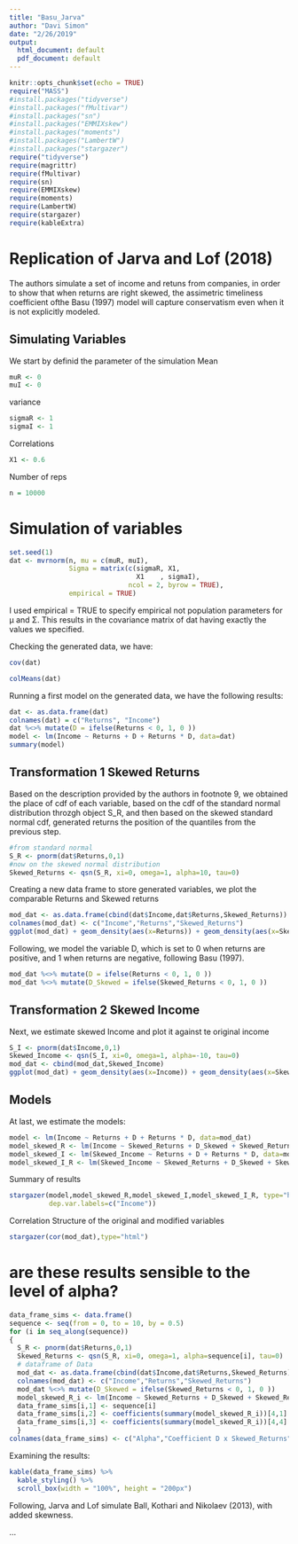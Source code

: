 ```yaml
---
title: "Basu_Jarva"
author: "Davi Simon"
date: "2/26/2019"
output:
  html_document: default
  pdf_document: default
---
```


```r
knitr::opts_chunk$set(echo = TRUE)
require("MASS")
#install.packages("tidyverse")
#install.packages("fMultivar")
#install.packages("sn")
#install.packages("EMMIXskew")
#install.packages("moments")
#install.packages("LambertW")
#install.packages("stargazer")
require("tidyverse")
require(magrittr)
require(fMultivar)
require(sn)
require(EMMIXskew)
require(moments)
require(LambertW)
require(stargazer)
require(kableExtra)
```

# Replication of Jarva and Lof (2018)

The authors simulate a set of income and retuns from companies, in order to show that when returns are right skewed, the assimetric timeliness coefficient ofthe Basu (1997) model will capture conservatism even when it is not explicitly modeled.


## Simulating Variables

We start by definid the parameter of the simulation
Mean
```r
muR <- 0
muI <- 0
```

variance
```r
sigmaR <- 1
sigmaI <- 1
```

Correlations
```r
X1 <- 0.6
```

Number of reps
```r
n = 10000
```

# Simulation of variables
```r
set.seed(1)
dat <- mvrnorm(n, mu = c(muR, muI),
               Sigma = matrix(c(sigmaR, X1,    
                                X1    , sigmaI),
                              ncol = 2, byrow = TRUE),
               empirical = TRUE)
```

I used empirical = TRUE to specify empirical not population parameters for μ
and Σ. This results in the covariance matrix of dat having exactly the values we specified.
  
Checking the generated data, we have:
```r
cov(dat)
```

```r
colMeans(dat)
```

Running a first model on the generated data, we have the following results:

```r
dat <- as.data.frame(dat)
colnames(dat) = c("Returns", "Income")
dat %<>% mutate(D = ifelse(Returns < 0, 1, 0 )) 
model <- lm(Income ~ Returns + D + Returns * D, data=dat)
summary(model)
```


## Transformation 1 Skewed Returns

Based on the description provided by the authors in footnote 9, we obtained the place of cdf of each variable, based on the cdf of the standard normal distribution throzgh object S_R, and then based on the skewed standard normal cdf, generated returns the position of the quantiles from the previous step.

```r
#from standard normal
S_R <- pnorm(dat$Returns,0,1)  
#now on the skewed normal distribution 
Skewed_Returns <- qsn(S_R, xi=0, omega=1, alpha=10, tau=0)  
```


Creating a new data frame to store generated variables, we plot the comparable Returns and Skewed returns
```r
mod_dat <- as.data.frame(cbind(dat$Income,dat$Returns,Skewed_Returns))
colnames(mod_dat) <- c("Income","Returns","Skewed_Returns")
ggplot(mod_dat) + geom_density(aes(x=Returns)) + geom_density(aes(x=Skewed_Returns), color="red")
```

Following, we model the variable D, which is set to 0 when returns are positive, and 1 when returns are negative, following Basu (1997).

```r
mod_dat %<>% mutate(D = ifelse(Returns < 0, 1, 0 )) 
mod_dat %<>% mutate(D_Skewed = ifelse(Skewed_Returns < 0, 1, 0 )) 

```

## Transformation 2 Skewed Income

Next, we estimate skewed Income and plot it against te original income
```r
S_I <- pnorm(dat$Income,0,1)  
Skewed_Income <- qsn(S_I, xi=0, omega=1, alpha=-10, tau=0)  
mod_dat <- cbind(mod_dat,Skewed_Income)
ggplot(mod_dat) + geom_density(aes(x=Income)) + geom_density(aes(x=Skewed_Income), color="red")
```


## Models

At last, we estimate the models:


```r
model <- lm(Income ~ Returns + D + Returns * D, data=mod_dat)
model_skewed_R <- lm(Income ~ Skewed_Returns + D_Skewed + Skewed_Returns * D_Skewed, data=mod_dat)
model_skewed_I <- lm(Skewed_Income ~ Returns + D + Returns * D, data=mod_dat)
model_skewed_I_R <- lm(Skewed_Income ~ Skewed_Returns + D_Skewed + Skewed_Returns * D_Skewed, data=mod_dat)
```

Summary of results
```r
stargazer(model,model_skewed_R,model_skewed_I,model_skewed_I_R, type="html",
          dep.var.labels=c("Income"))
```

Correlation Structure of the original and modified variables
```r
stargazer(cor(mod_dat),type="html")
```

# are these results sensible to the level of alpha?

```r
data_frame_sims <- data.frame()
sequence <- seq(from = 0, to = 10, by = 0.5)
for (i in seq_along(sequence))
{
  S_R <- pnorm(dat$Returns,0,1)  
  Skewed_Returns <- qsn(S_R, xi=0, omega=1, alpha=sequence[i], tau=0)  
  # dataframe of Data
  mod_dat <- as.data.frame(cbind(dat$Income,dat$Returns,Skewed_Returns))
  colnames(mod_dat) <- c("Income","Returns","Skewed_Returns")
  mod_dat %<>% mutate(D_Skewed = ifelse(Skewed_Returns < 0, 1, 0 )) 
  model_skewed_R_i <- lm(Income ~ Skewed_Returns + D_Skewed + Skewed_Returns * D_Skewed, data=mod_dat)
  data_frame_sims[i,1] <- sequence[i]
  data_frame_sims[i,2] <- coefficients(summary(model_skewed_R_i))[4,1] 
  data_frame_sims[i,3] <- coefficients(summary(model_skewed_R_i))[4,4]
  }
colnames(data_frame_sims) <- c("Alpha","Coefficient D x Skewed_Returns","p-value")
```

Examining the results:

```r
kable(data_frame_sims) %>%
  kable_styling() %>%
  scroll_box(width = "100%", height = "200px")
```


Following, Jarva and Lof simulate Ball, Kothari and Nikolaev (2013), with added skewness.

...


